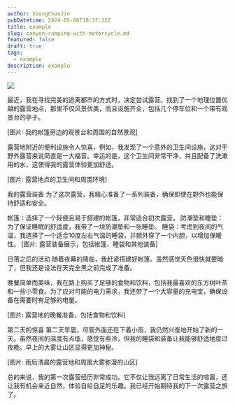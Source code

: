 ```yaml
---
author: XiongChaoJie
pubDatetime: 2024-05-06T18:37:32Z
title: example
slug: canyon-camping-with-motorcycle.md
featured: false
draft: true
tags:
  - example
description: example
---
```


![](@/assets/images/IMG_4141.jpeg)

最近，我在寻找完美的逃离都市的方式时，决定尝试露营。找到了一个地理位置优越的露营地点，那里不仅风景优美，而且设施齐全，包括几个停车位和一个带有观景台的亭子。

[图片: 我的帐篷旁边的观景台和周围的自然景观]

露营地附近的便利设施令人惊喜，例如，我发现了一个意外的卫生间设施，这对于野外露营来说简直是一大福音。幸运的是，这个卫生间非常干净，并且配备了洗漱用的水，这使得我的露营体验更加舒适。

[图片: 露营地点的卫生间和周围环境]

我的露营装备
为了这次露营，我精心准备了一系列装备，确保即使在野外也能保持舒适和安全。

帐篷：选择了一个轻便且易于搭建的帐篷，非常适合初次露营。
防潮垫和睡垫：为了保证睡眠的舒适度，我带了一块防潮垫和一张睡垫。
睡袋：考虑到夜间的气温，我选择了一个适合10度左右气温的睡袋，并额外穿了一个内胆，以增加保暖性。
[图片: 露营装备展示，包括帐篷、睡袋和其他装备]

日落之后的活动
随着夜幕的降临，我赶紧搭建好帐篷。虽然感觉天色很快就要暗了，但我还是设法在天完全黑之前完成了准备。

晚餐简单而美味，我在路上购买了足够的食物和饮料，包括我最喜欢的东方树叶茶和一些小零食。为了应对可能的电力需求，我还带了一个大容量的充电宝，确保设备在需要时有足够的电量。

[图片: 露营地的晚餐准备，包括食物和饮料]

第二天的惊喜
第二天早晨，尽管外面还在下着小雨，我仍然兴奋地开始了新的一天。虽然夜间的温度有点低，感觉有些冷，但我的睡袋和装备让我能够舒适地度过夜晚。早上的大雾让山区显得更加神秘。

[图片: 雨后清晨的露营地和周围大雾弥漫的山区]

总的来说，我的第一次露营经历非常成功。它不仅让我远离了日常生活的喧嚣，还让我有机会亲近自然，体验自给自足的乐趣。我已经开始期待我的下一次露营之旅了。
